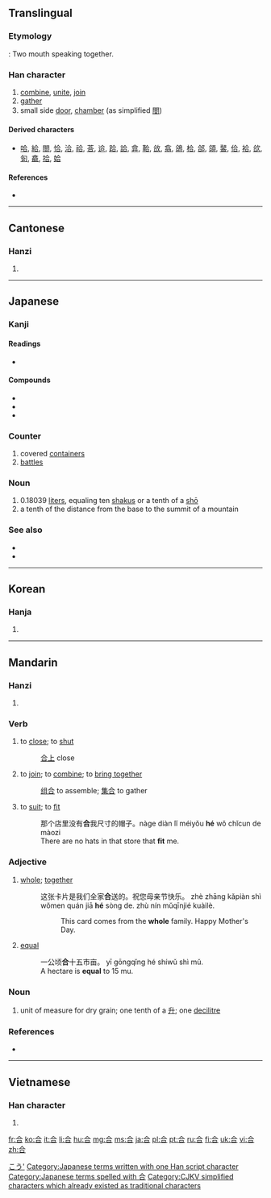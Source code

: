 {{also|閤|슴}}
==Translingual==
{{stroke order}}

===Etymology===
{{Han compound|亼|口|t2=mouth|ls=ic}} : Two mouth speaking together.

===Han character===
{{Han char|rn=30|rad=口|as=03|sn=6|four=8060<sub>1</sub>|canj=人一口 (OMR)|ids=⿱[[亼]][[口]]}}

# [[combine]], [[unite]], [[join]]
# [[gather]]
# small side [[door]], [[chamber]] (as simplified [[閤]])
====Derived characters====
* [[哈]], [[給]], [[閤]], [[恰]], [[洽]], [[祫]], [[荅]], [[䢔]], [[跲]], [[詥]], [[弇]], [[鞈]], [[㪉]], [[翕]], [[鴿]], [[㭘]], [[郃]], [[頜]], [[䶀]], [[佮]], [[袷]], [[欱]], [[匌]], [[龕]], [[拾]], [[姶]]

====References====
* {{Han ref|kx=0174.240|dkj=03287|dj=0387.170|hdz=10581.010|uh=5408|ud=21512|bh=A658|bd=42584}}

----

==Cantonese==

===Hanzi===
{{yue-hanzi|jyut=[[gap3]], [[hap6]]|y=gap3, hap6}}

# {{defn|lang=yue|sort=口03}}

----

==Japanese==

===Kanji===
{{ja-kanji|grade=2|rs=口03}}

====Readings====
* {{ja-readings|on=[[ごう]] (gō), [[かっ]] (kaQ), [[がっ]] (gaQ)|kun=[[あう]] (au), [[あい]] ([[合 い]], ai), [[あわせる]] (awaseru)}}

====Compounds====
* {{term|合憎||[[unfortunately]]|tr=あいにく, ainiku|lang=ja|sc=Jpan}}
* {{term|連合||[[union]], [[alliance]], [[combination]]|tr=れんごう, rengō|lang=ja|sc=Jpan}}
* {{term|総合||synthesis, consolidation|tr=そうごう, sōgō|lang=ja|sc=Jpan}}

===Counter===
{{ja-pos|k|counter|hira=ごう|rom=gō|hidx=こう'}} 

# covered [[container]]s
# [[battle]]s

===Noun===
{{ja-noun|k|hira=ごう|rom=gō|hidx=こう'}} 

# 0.18039 [[liter]]s, equaling ten [[shaku]]s or a tenth of a [[shō]]
# a tenth of the distance from the base to the summit of a mountain

===See also===
* {{l|ja|勺|tr=しゃく, ''shaku''}}
* {{l|ja|升|tr=しょう, ''shō''}} 

[[Category:ja:Units of measure|こう']] 
[[Category:Japanese terms written with one Han script character]]
[[Category:Japanese terms spelled with 合]]
----

==Korean==

===Hanja===
{{ko-hanja|hangeul=[[합]], [[갑]]|rv=hap, gap|mr=hap, kap}}

# {{defn|lang=ko|sort=口03}}

----

==Mandarin==

===Hanzi===
{{cmn-hanzi|pin=[[hé]] ([[he2]])|wg=ho<sup>2</sup>}}

# {{defn|lang=cmn|sort=口03}}

===Verb===
{{cmn-verb|ts|pin=hé|pint=he2|rs=口03}}

# to [[close]]; to [[shut]]
#: [[合上]] close
# to [[join]]; to [[combine]]; to [[bring together]]
#: [[组合]] to  assemble; [[集合]] to gather
# to [[suit]]; to [[fit]]
#: 那个店里没有'''合'''我尺寸的帽子。nàge diàn lǐ méiyǒu '''hé''' wǒ chǐcun de màozi
#: There are no hats in that store that '''fit''' me.

===Adjective===
{{cmn-adj|ts|pin=hé|pint=he2|rs=口03}}

# [[whole]]; [[together]]
#: 这张卡片是我们全家'''合'''送的。祝您母亲节快乐。 zhè zhāng kǎpiàn shì wǒmen quán jiā '''hé''' sòng de. zhù nín mǔqīnjié kuàilè.
#:: This card comes from the '''whole''' family. Happy Mother's Day.
# [[equal]]
#: 一公顷'''合'''十五市亩。 yī gōngqǐng hé shíwǔ shì mǔ.
#: A hectare is '''equal''' to 15 mu.

===Noun===
{{cmn-noun|ts|pin=gě|pint=ge3|rs=口03}}

# unit of measure for dry grain; one tenth of a [[升]]; one [[decilitre]]

===References===
* {{cite web
| url = http://www.mdbg.net/chindict/chindict.php?page=worddict&wdrst=0&wdqb=合
| title = 合
| work = MDBG English to Chinese dictionary ( Based on CC-CEDICT )
| language = Mandarin/English
| accessdate = 2014-03-17}}
----

==Vietnamese==

===Han character===
{{vi-hantu|[[hiệp]], [[hợp]], [[cáp]], [[cóp]], [[góp]], [[gộp]], [[họp]], [[hạp]]|rs=口03}}

# {{defn|lang=vi|sort=口03}}

[[Category:CJKV simplified characters which already existed as traditional characters]]

[[fr:合]]
[[ko:合]]
[[it:合]]
[[li:合]]
[[hu:合]]
[[mg:合]]
[[ms:合]]
[[ja:合]]
[[pl:合]]
[[pt:合]]
[[ru:合]]
[[fi:合]]
[[uk:合]]
[[vi:合]]
[[zh:合]]
